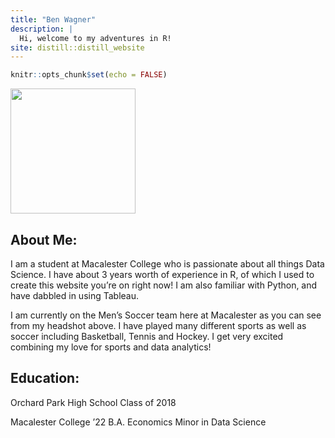 ```yaml
---
title: "Ben Wagner"
description: |
  Hi, welcome to my adventures in R!
site: distill::distill_website
---
```


```r
knitr::opts_chunk$set(echo = FALSE)


```

![](Wagner_Ben.jpg){width=200}

## About Me:

I am a student at Macalester College who is passionate about all things Data Science. I have about 3 years worth of experience in R, of which I used to create this website you're on right now! I am also familiar with Python, and have dabbled in using Tableau.

I am currently on the Men's Soccer team here at Macalester as you can see from my headshot above. I have played many different sports as well as soccer including Basketball, Tennis and Hockey. I get very excited combining my love for sports and data analytics! 

## Education:

Orchard Park High School
Class of 2018

Macalester College '22
B.A. Economics
Minor in Data Science
